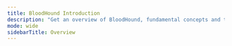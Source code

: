 ---
title: BloodHound Introduction
description: "Get an overview of BloodHound, fundamental concepts and terminology."
mode: wide
sidebarTitle: Overview
---

<CardGroup>
<Card title="Welcome to BloodHound!" icon="star" iconType="solid" horizontal href="/hc/en-us/articles/Welcome-to-BloodHound" />

 <Card title="Getting started with BloodHound Community Edition" icon="rocket"  iconType="solid" horizontal href="/hc/en-us/articles/Getting-started-with-BloodHound-Community-Edition" />

<Card title="Getting started with BloodHound Enterprise" icon="rocket"  iconType="solid" horizontal href="/hc/en-us/articles/Getting-started-with-BloodHound-Enterprise" />

<Card title="BloodHound Enterprise vs. BloodHound CE"  icon="code-compare" iconType="solid" horizontal href="/hc/en-us/articles/BloodHound-Enterprise-vs-BloodHound-CE" />

<Card title="Glossary of BloodHound terminology" icon="book" iconType="solid" horizontal href="/hc/en-us/articles/Glossary-of-BloodHound-terminology" />

</CardGroup>
